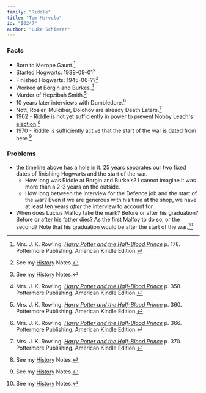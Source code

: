 ```yaml
---
family: "Riddle"
title: "Tom Marvolo"
id: "I0247"
author: "Luke Schierer"
---
```

### Facts

<Individual id={frontmatter.id} ></Individual>

* Born to Merope Gaunt.[^20210827-1]
* Started Hogwarts: 1938-09-01[^20210827-3]
* Finished Hogwarts: 1945-06-??[^20210827-4]
* Worked at Borgin and Burkes.[^20210827-5]
* Murder of Hepzibah Smith.[^20210827-6]
* 10 years later interviews with Dumbledore.[^20210827-7]
* Nott, Rosier, Mulciber, Dolohov are already Death Eaters.[^20210827-10]
* 1962 - Riddle is not yet sufficiently in power to prevent [Nobby Leach's
  election][History].[^20210827-8]
* 1970 - Riddle is sufficiently active that the start of the war is dated from
  here.[^20210827-9]

### Problems

* the timeline above has a hole in it.  25 years separates our two fixed dates
  of finishing Hogwarts and the start of the war.
  * How long was Riddle at Borgin and Burke's?  I cannot imagine it was more
    than a 2-3 years on the outside.
  * How long between the interview for the Defence job and the start of the war?
    Even if we are generous with his time at the shop, we have at least ten
    years *after* the interview to account for.
* When does Lucius Malfoy take the mark? Before or after his graduation? Before
  or after his father dies? As the first Malfoy to do so, or the second? Note
  that his graduation would be after the start of the war.[^20210827-11]

[^20210827-1]: Mrs. J. K. Rowling.
    _[Harry Potter and the Half-Blood Prince](https://www.goodreads.com/book/show/1.Harry_Potter_and_the_Half_Blood_Prince)_
    p. 178. Pottermore Publishing. American Kindle Edition.

[^20210827-2]: See my [History] Notes.

[^20210827-3]: See my [History] Notes.

[^20210827-4]: See my [History] Notes.

[^20210827-8]: See my [History] Notes.

[^20210827-9]: See my [History] Notes.

[^20210827-11]: See my [History] Notes.

[History]: <../../../history/>

[^20210827-5]: Mrs. J. K. Rowling.
    _[Harry Potter and the Half-Blood Prince]_
    p. 358. Pottermore Publishing. American Kindle Edition.

[Harry Potter and the Half-Blood Prince]: https://www.goodreads.com/book/show/1.Harry_Potter_and_the_Half_Blood_Prince

[^20210827-6]: Mrs. J. K. Rowling.
    _[Harry Potter and the Half-Blood Prince]_
    p. 360. Pottermore Publishing. American Kindle Edition.

[^20210827-7]: Mrs. J. K. Rowling.
    _[Harry Potter and the Half-Blood Prince]_
    p. 366. Pottermore Publishing. American Kindle Edition.

[^20210827-10]: Mrs. J. K. Rowling.
    _[Harry Potter and the Half-Blood Prince]_
    p. 370. Pottermore Publishing. American Kindle Edition.

